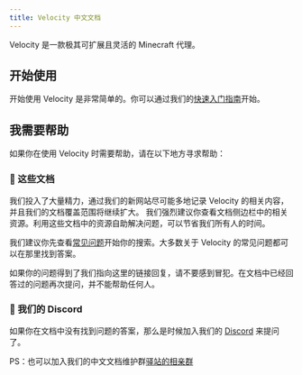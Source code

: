 ```yaml
---
title: Velocity 中文文档
---
```



Velocity 是一款极其可扩展且灵活的 Minecraft 代理。

## 开始使用

开始使用 Velocity 是非常简单的。你可以通过我们的[快速入门指南](/velocity/getting-started)开始。

## 我需要帮助

如果你在使用 Velocity 时需要帮助，请在以下地方寻求帮助：

### 📖 这些文档

我们投入了大量精力，通过我们的新网站尽可能多地记录 Velocity 的相关内容，并且我们的文档覆盖范围将继续扩大。
我们强烈建议你查看文档侧边栏中的相关资源。利用这些文档中的资源自助解决问题，可以节省我们所有人的时间。

我们建议你先查看[常见问题](/velocity/faq)开始你的搜索。大多数关于 Velocity 的常见问题都可以在那里找到答案。

如果你的问题得到了我们指向这里的链接回复，请不要感到冒犯。在文档中已经回答过的问题再次提问，并不能帮助任何人。

### 💬 我们的 Discord

如果你在文档中没有找到问题的答案，那么是时候加入我们的 [Discord](https://discord.gg/papermc) 来提问了。

PS：也可以加入我们的中文文档维护群[驿站的相亲群](https://qm.qq.com/q/Tj1lNDf4Aw)

<CardGrid>
  <LinkCard
    title="管理"
    description="关于如何管理 Velocity 代理的信息和教程。"
    href="/velocity/admin"
  />
  <LinkCard
    title="开发"
    description="为开发者提供的关于如何创建和扩展 Velocity 插件的信息和教程。"
    href="/velocity/dev"
  />
</CardGrid>
